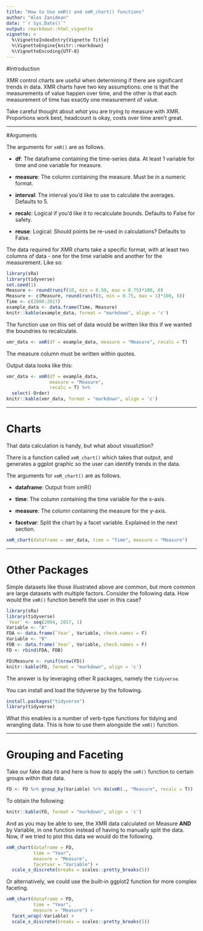 ```yaml
---
title: "How to Use xmR() and xmR_chart() functions"
author: "Alex Zanidean"
date: "`r Sys.Date()`"
output: rmarkdown::html_vignette
vignette: >
  %\VignetteIndexEntry{Vignette Title}
  %\VignetteEngine{knitr::rmarkdown}
  %\VignetteEncoding{UTF-8}
---
```


#Introduction

XMR control charts are useful when determining if there are significant trends in data. XMR charts have two key assumptions: one is that the measurements of value happen over time, and the other is that each measurement of time has exactly one measurement of value. 


Take careful thought about *what* you are trying to measure with XMR. Proportions work best, headcount is okay, costs over time aren't great.

-------

#Arguments

The arguments for `xmR()` are as follows. 

- **df**: The dataframe containing the time-series data. At least 1 variable for time and one variable for measure.

- **measure**: The column containing the measure. Must be in a numeric format.

- **interval**: The interval you'd like to use to calculate the averages. Defaults to 5.

- **recalc**: Logical if you'd like it to recalculate bounds. Defaults to False for safety.

- **reuse**: Logical: Should points be re-used in calculations? Defaults to False.


The data required for XMR charts take a specific format, with at least two columns of data - one for the time variable and another for the measurement. Like so:

```r
library(sRa)
library(tidyverse)
set.seed(1)
Measure <- round(runif(10, min = 0.50, max = 0.75)*100, 0)
Measure <- c(Measure, round(runif(8, min = 0.75, max = 1)*100, 0))
Time <- c(2000:2017) 
example_data <- data.frame(Time, Measure)
knitr::kable(example_data, format = "markdown", align = 'c')
```

The function use on this set of data would be written like this if we wanted the boundries to recalculate. 

```r
xmr_data <- xmR(df = example_data, measure = "Measure", recalc = T)
```

The measure column must be written within quotes. 

Output data looks like this:
```r
xmr_data <- xmR(df = example_data, 
                measure = "Measure", 
                recalc = T) %>% 
  select(-Order)
knitr::kable(xmr_data, format = "markdown", align = 'c')
```
-------

# Charts

That data calculation is handy, but what about visualiztion?

There is a function called `xmR_chart()` which takes that output, and generates a ggplot graphic so the user can identify trends in the data. 

The arguments for `xmR_chart()` are as follows. 

- **dataframe**: Output from xmR()

- **time**: The column containing the time variable for the x-axis.

- **measure**: The column containing the measure for the y-axis. 

- **facetvar**: Split the chart by a facet variable. Explained in the next section.


```r
xmR_chart(dataframe = xmr_data, time = "Time", measure = "Measure")
```

-------

# Other Packages

Simple datasets like those illustrated above are common, but more common are large datasets with multiple factors. Consider the following data. How would the `xmR()` function benefit the user in this case? 

```r
library(sRa)
library(tidyverse)
`Year` <- seq(2004, 2017, 1)
Variable <- "A"
FDA <- data.frame(`Year`, Variable, check.names = F)
Variable <- "B"
FDB <- data.frame(`Year`, Variable, check.names = F)
FD <- rbind(FDA, FDB)

FD$Measure <- runif(nrow(FD))
knitr::kable(FD, format = "markdown", align = 'c')
```

The answer is by leveraging other R packages, namely the `tidyverse`. 

You can install and load the tidyverse by the following. 

```r
install.packages("tidyverse")
library(tidyverse)
```

What this enables is a number of verb-type functions for tidying and wrangling data. This is how to use them alongside the `xmR()` function. 


-------

# Grouping and Faceting

Take our fake data `FD` and here is how to apply the `xmR()` function to certain groups within that data. 

```r
FD <- FD %>% group_by(Variable) %>% do(xmR(., "Measure", recalc = T))
```

To obtain the following:

```r
knitr::kable(FD, format = "markdown", align = 'c')
```

And as you may be able to see, the XMR data calculated on Measure **AND** by Variable, in one function instead of having to manually split the data. Now, if we tried to plot this data we would do the following. 


```r
xmR_chart(dataframe = FD, 
          time = "Year", 
          measure = "Measure", 
          facetvar = "Variable") + 
  scale_x_discrete(breaks = scales::pretty_breaks(5))
```

Or alternatively, we could use the built-in ggplot2 function for more complex faceting.

```r
xmR_chart(dataframe = FD, 
          time = "Year", 
          measure = "Measure") + 
  facet_wrap(~Variable) + 
  scale_x_discrete(breaks = scales::pretty_breaks(5))
```
